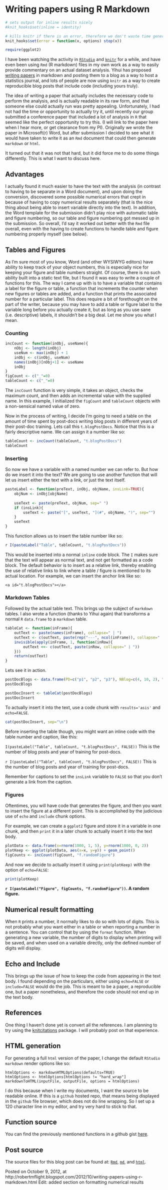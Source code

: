 # Writing papers using R Markdown

```r
# sets output for inline results nicely
#knit_hooks$set(inline = identity) 

# kills knitr if there is an error, therefore we don't waste time generating error messages
knit_hooks$set(error = function(x, options) stop(x)) 
```

```r
require(ggplot2)

```

I have been watching the activity in [`RStudio`](http://rstudio.org) and [`knitr`](http://yihui.name/knitr/) for a while, and
have even been using `Rmd` (R markdown) files in my own work as a way to easily provide commentary on an actual dataset
analysis. Yihui has proposed [writing papers](http://yihui.name/en/2012/03/a-really-fast-statistics-journal/) in markdown and posting them to a blog as a way to host a statistics journal, and lots of people are now using `knitr` as a way
to create reproducible blog posts that include code (including yours truly).

The idea of writing a paper that actually includes the necessary code to perform the analysis, and is actually readable
in its raw form, and that someone else could actually run was pretty appealing. Unfortunately, I had not had the time
or opportunity to actually try it, until recently our group submitted a conference paper that included a lot of analysis in `R` that seemed like the perfect opportunity to try this. 
(I will link to the paper here when I hear more, or get clearance from my PI). Originally we wrote the paper in Microsoft(r) Word, but after submission I decided to see what it would have taken to write it as an `Rmd` document that could
then generate `markdown` or `html`.

It turned out that it was not that hard, but it did force me to do some things differently. This is what I want to 
discuss here.

## Advantages

I actually found it much easier to have the text with the analysis (in contrast to having to be separate in a Word 
document), and upon doing the conversion, discovered some possible numerical errors that crept in because of having
to copy numerical results separately (that is the nice thing about being able to insert variable directly into the text). 
In addition, the Word template for the submission didn't play nice with automatic table and figure numbering, so our
table and figure numbering got messed up in the submission. So overall, I'd say it worked out better with the `Rmd` file
overall, even with the having to create functions to handle table and figure numbering properly myself (see below).

## Tables and Figures

As I'm sure most of you know, Word (and other WYSIWYG editors) have ability to keep track of your object numbers, this
is especially nice for keeping your figure and table numbers straight. Of course, there is no such ability built into
a static text file, but I found it was easy to write a couple of functions for this. The way I came up with is to have
a variable that contains a label for the figure or table, a function that increments the counter when new figures or 
tables are added, and a function that prints the associated number for a particular label. This does require a bit of 
forethought on the part of the writer, because you may have to add a table or figure label to the variable long before
you actually create it, but as long as you use sane (i.e. descriptive) labels, it shouldn't be a big deal. Let me show
you what I mean.

### Counting

```r
incCount <- function(inObj, useName){
	nObj <- length(inObj)
	useNum <- max(inObj) + 1
	inObj <- c(inObj, useNum)
	names(inObj)[nObj+1] <- useName
	inObj
}
figCount <- c("_"=0)
tableCount <- c("_"=0)
```

The `incCount` function is very simple, it takes an object, checks the maximum count, and then adds an incremental value
with the supplied name. In this example, I initialized the `figCount` and `tableCount` objects with a non-sensical named
value of zero. 

Now in the process of writing, I decide I'm going to need a table on the amount of time spent by post-docs writing blog
posts in different years of their post-doc training. Lets call this `t.blogPostDocs`. Notice that this is a fairly 
descriptive name. We can assign it a number like so:

```r
tableCount <- incCount(tableCount, "t.blogPostDocs")
tableCount
```

### Inserting

So now we have a variable with a named number we can refer to. But how do we insert it into the text? We are going to
use another function that will let us insert either the text with a link, or just the text itself.

```r
pasteLabel <- function(preText, inObj, objName, insLink=TRUE){
	objNum <- inObj[objName]
	
	useText <- paste(preText, objNum, sep=" ")
	if (insLink){
		useText <- paste("[", useText, "](#", objName, ")", sep="")
	}
	useText
}
```

This function allows us to insert the table number like so:

```r
r I(pasteLabel("Table", tableCount, "t.blogPostDocs"))
```

This would be inserted into a normal `inline` code block. The `I` makes sure that the text will appear as normal text,
and not get formatted as a code block. The default behavior is to insert as a relative link, thereby enabling the use
of relative links to link where a table / figure is mentioned to its actual location. For example, we can insert the 
anchor link like so:

```
<a id="t.blogPostDocs"></a>
```

### Markdown Tables

Followed by the actual table text. This brings up the subject of `markdown` tables. I also wrote a function (thanks to
Yihui again) that transforms a normal `R` `data.frame` to a `markdown` table.

```r
tableCat <- function(inFrame){
	outText <- paste(names(inFrame), collapse=" | ")
	outText <- c(outText, paste(rep("---", ncol(inFrame)), collapse=" | "))
	invisible(apply(inFrame, 1, function(inRow){
		outText <<- c(outText, paste(inRow, collapse=" | "))
	}))
	return(outText)
}
```

Lets see it in action.

```r
postDocBlogs <- data.frame(PD=c("p1", "p2", "p3"), NBlog=c(4, 10, 2), Year=c(1, 4, 2))
postDocBlogs

postDocInsert <- tableCat(postDocBlogs)
postDocInsert
```

To actually insert it into the text, use a code chunk with `results='asis'` and `echo=FALSE`. 

```r
cat(postDocInsert, sep="\n")
```

Before inserting the table though, you might want an inline code with the table number and caption, like this:

`I(pasteLabel("Table", tableCount, "t.blogPostDocs", FALSE))` This is the number of blog posts and year of training for post-docs.

`r I(pasteLabel("Table", tableCount, "t.blogPostDocs", FALSE))` This is the number of blog posts and year of training for post-docs.

Remember for captions to set the `insLink` variable to `FALSE` so that you don't generate a link from the caption.

### Figures

Oftentimes, you will have code that generates the figure, and then you want to insert the figure at a different point.
This is accomplished by the judicious use of `echo` and `include` chunk options.

For example, we can create a `ggplot2` figure and store it in a variable in one chunk, and then `print` it in a later
chunk to actually insert it into the text body.

```r
plotData <- data.frame(x=rnorm(1000, 1, 5), y=rnorm(1000, 0, 2))
plotKeep <- ggplot(plotData, aes(x=x, y=y)) + geom_point()
figCounts <- incCount(figCount, "f.randomFigure")
```

And now we decide to actually insert it using `print(plotKeep)` with the option of `echo=FALSE`:

```r
print(plotKeep)
```

**`r I(pasteLabel("Figure", figCounts, "f.randomFigure"))`. A random figure.**

## Numerical result formatting

When `R` prints a number, it normally likes to do so with lots of digits. This is not probably what you want either in
a table or when reporting a number in a sentence. You can control that by using the `format` function. When generating
a new variable, the number of digits to display when printing will be saved, and when used on a variable directly,
only the defined number of digits will display.

## Echo and Include

This brings up the issue of how to keep the code from appearing in the text body. I found depending on the particulars,
either using `echo=FALSE` or `include=FALSE` would do the job. This is meant to be a paper, a reproducible one, but a 
paper nonetheless, and therefore the code should not end up in the text body. 

## References

One thing I haven't done yet is convert all the references. I am planning to try using the [knitcitations](https://github.com/cboettig/knitcitations/) package. I will probably post on that experience.

## HTML generation

For generating a full `html` version of the paper, I change the default `RStudio` `markdown` render options like so:

```
htmlOptions <- markdownHTMLOptions(defaults=TRUE)
htmlOptions <- htmlOptions[htmlOptions != "hard_wrap"]
markdownToHTML(inputFile, outputFile, options = htmlOptions)
```

I do this because when I write my documents, I want the source to be readable online. If this is a `github` hosted repo,
that means being displayed in the `github` file browser, which does not do line wrapping. So I set up a 120 character
line in my editor, and try very hard to stick to that. 


## Function source

You can find the previously mentioned functions in a github gist [here](https://gist.github.com/3858973).

## Post source

The source files for this blog post can be found at: [`Rmd`](https://github.com/rmflight/blogPosts/blob/master/papersinRmd.Rmd), [`md`](https://github.com/rmflight/blogPosts/blob/master/papersinRmd.md), and [`html`](https://github.com/rmflight/blogPosts/blob/master/papersinRmd.html).

Posted on October 9, 2012, at http://robertmflight.blogspot.com/2012/10/writing-papers-using-r-markdown.html
Edit: added section on formatting numerical results

